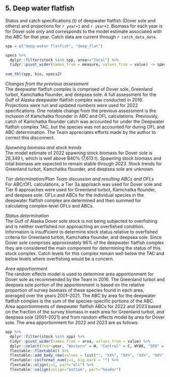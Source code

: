## 5. Deep water flatfish
Status and catch specifications (t) of deepwater flatfish (Dover sole and others) and projections for `r year+1` and `r year+2`. 
Biomass for each year is for Dover sole only and corresponds to the model estimate associated with the ABC for that year. 
Catch data are current through `r catch_data_date`.
```r
spp = c("deep-water flatfish", "deep_flat")

specs %>% 
  dplyr::filter(stock %in% spp, area=="Total") %>% 
  tidyr::pivot_wider(names_from = measure, values_from = value) -> specs2
  
sum_tbl(spp, bio, specs2)
```

*Changes from the previous assessment*  
The deepwater flatfish complex is comprised of Dover sole, Greenland turbot, Kamchatka flounder, and deepsea sole. A full assessment for the Gulf of Alaska deepwater flatfish complex was conducted in 2019. Projections were run and updated numbers were used for 2022 specifications.
One notable change from the previous assessment is the inclusion of Kamchatka flounder in ABC and OFL calculations. Previously, catch of Kamchatka flounder catch was accounted for under the Deepwater flatfish complex TAC, but the species was not accounted for during OFL and ABC determination. The Team appreciates efforts made by the author to correct this disconnect.

*Spawning biomass and stock trends*  
The model estimate of 2022 spawning stock biomass for Dover sole is 26,349 t, which is well above B40% (7,613 t). Spawning stock biomass and total biomass are expected to remain stable through 2023. Stock trends for Greenland turbot, Kamchatka flounder, and deepsea sole are unknown.

*Tier determination/Plan Team discussion and resulting ABCs and OFLs*  
For ABC/OFL calculations, a Tier 3a approach was used for Dover sole and Tier 6 approaches were used for Greenland turbot, Kamchatka flounder, and deepsea sole. OFLs and ABCs for the individual species in the deepwater flatfish complex are determined and then summed for calculating complex-level OFLs and ABCs.

*Status determination*  
The Gulf of Alaska Dover sole stock is not being subjected to overfishing and is neither overfished nor approaching an overfished condition. Information is insufficient to determine stock status relative to overfished criteria for Greenland turbot, Kamchatka flounder, and deepsea sole. Since Dover sole comprises approximately 96% of the deepwater flatfish complex they are considered the main component for determining the status of this stock complex. Catch levels for this complex remain well below the TAC and below levels where overfishing would be a concern.

*Area apportionment*  
The random effects model is used to determine area apportionment for Dover sole as recommended by the Team in 2016. The Greenland turbot and deepsea sole portion of the apportionment is based on the relative proportion of survey biomass of these species found in each area, averaged over the years 2001–2021. The ABC by area for the deepwater flatfish complex is the sum of the species-specific portions of the ABC. Area apportionments of deepwater flatfish ABCs for 2022 and 2023 based on the fraction of the survey biomass in each area for Greenland turbot, and deepsea sole (2001–2021) and from random effects model by area for Dover sole.
The area apportionment for 2022 and 2023 are as follows:

```r
app %>% 
  dplyr::filter(stock %in% spp) %>% 
  tidyr::pivot_wider(names_from = area, values_from = value) %>% 
  dplyr::select(Year=year, "Western" = W, "Central" = C, WYAK, "SEO" = "EYAK/SEO", Total ) %>% 
  flextable::flextable() %>% 
  flextable::add_body_row(values = list("", "XX%", "XX%", "XX%", "XX%", '100%')) %>% 
  flextable::colformat_num(j=1, big.mark = "") %>% 
  flextable::align(j=1, part="all") %>% 
  flextable::valign(valign="bottom", part="header")
```



